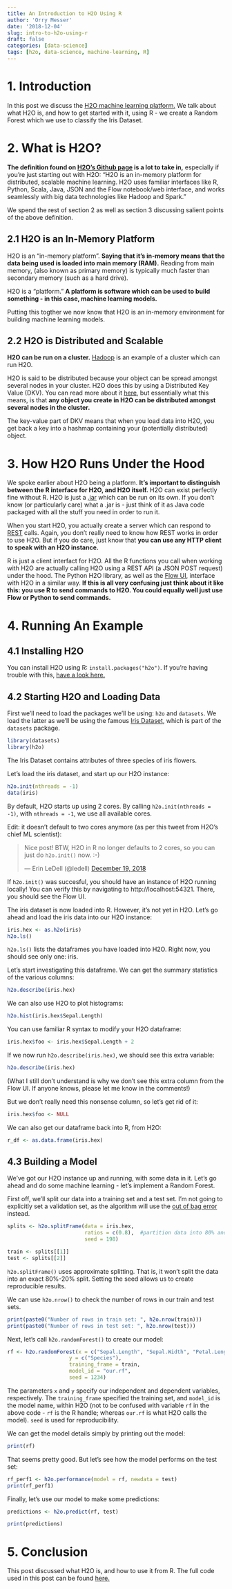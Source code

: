 ```yaml
---
title: An Introduction to H2O Using R
author: 'Orry Messer'
date: '2018-12-04'
slug: intro-to-h2o-using-r
draft: false
categories: [data-science]
tags: [h2o, data-science, machine-learning, R]
---
```


# 1. Introduction
In this post we discuss the [H2O machine learning platform.](https://www.h2o.ai/) We talk about what H2O is, and how to get started with it, using R - we create a Random Forest which we use to classify the Iris Dataset.

# 2. What is H2O?

__The definition found on [H2O's Github page](https://github.com/h2oai/h2o-3) is a lot to take in,__ especially if you're just starting out with H2O: "H2O is an in-memory platform for distributed, scalable machine learning. H2O uses familiar interfaces like R, Python, Scala, Java, JSON and the Flow notebook/web interface, and works seamlessly with big data technologies like Hadoop and Spark."

We spend the rest of section 2 as well as section 3 discussing salient points of the above definition.

## 2.1 H2O is an In-Memory Platform

H2O is an "in-memory platform". __Saying that it's in-memory means that the data being used is loaded into main memory (RAM).__ Reading from main memory, (also known as primary memory) is typically much faster than secondary memory (such as a hard drive). 

H2O is a "platform." __A platform is software which can be used to build something - in this case, machine learning models.__ 

Putting this togther we now know that H2O is an in-memory environment for building machine learning models.

## 2.2 H2O is Distributed and Scalable

__H2O can be run on a cluster.__ [Hadoop](https://hadoop.apache.org/) is an example of a cluster which can run H2O.

H2O is said to be distributed because your object can be spread amongst several nodes in your cluster. H2O does this by using a Distributed Key Value (DKV). You can read more about it [here](https://www.h2o.ai/blog/h2o-architecture/), but essentially what this means, is that __any object you create in H2O can be distributed amongst several nodes in the cluster.__ 

The key-value part of DKV means that when you load data into H2O, you get back a key into a hashmap containing your (potentially distributed) object.

# 3. How H2O Runs Under the Hood

We spoke earlier about H2O being a platform. __It's important to distinguish between the R interface for H2O, and H2O itself.__ H2O can exist perfectly fine without R. H2O is just a [.jar](https://en.wikipedia.org/wiki/JAR_(file_format)) which can be run on its own. If you don't know (or particularly care) what a .jar is - just think of it as Java code packaged with all the stuff you need in order to run it.

When you start H2O, you actually create a server which can respond to [REST](https://en.wikipedia.org/wiki/Representational_state_transfer) calls. Again, you don't really need to know how REST works in order to use H2O. But if you do care, just know that __you can use any HTTP client to speak with an H2O instance.__

R is just a client interfact for H2O. All the R functions you call when working with H2O are actually calling H2O using a REST API (a JSON POST request) under the hood. The Python H2O library, as well as the [Flow UI](https://www.h2o.ai/blog/introducing-flow/), interface with H2O in a similar way. __If this is all very confusing just think about it like this: you use R to send commands to H2O. You could equally well just use Flow or Python to send commands.__

# 4. Running An Example

## 4.1 Installing H2O

You can install H2O using R: `install.packages("h2o")`. If you're having trouble with this, [have a look here.](http://h2o-release.s3.amazonaws.com/h2o/rel-xia/2/index.html)

## 4.2 Starting H2O and Loading Data

First we'll need to load the packages we'll be using: `h2o` and `datasets`. We load the latter as we'll be using the famous [Iris Dataset](https://en.wikipedia.org/wiki/Iris_flower_data_set), which is part of the `datasets` package.

```r
library(datasets)
library(h2o)
```
The Iris Dataset contains attributes of three species of iris flowers.

Let's load the iris dataset, and start up our H2O instance:

```r
h2o.init(nthreads = -1) 
data(iris)
```
By default, H2O starts up using 2 cores. By calling `h2o.init(nthreads = -1)`, with `nthreads = -1`, we use all available cores.

Edit: it doesn't default to two cores anymore (as per this tweet from H2O's chief ML scientist):

<blockquote class="twitter-tweet" data-lang="en"><p lang="en" dir="ltr">Nice post!  BTW, H2O in R no longer defaults to 2 cores, so you can just do `h2o.init()` now. :-)</p>&mdash; Erin LeDell (@ledell) <a href="https://twitter.com/ledell/status/1075444885296168962?ref_src=twsrc%5Etfw">December 19, 2018</a></blockquote>
<script async src="https://platform.twitter.com/widgets.js" charset="utf-8"></script>


If `h2o.init()` was succesful, you should have an instance of H2O running locally! You can verify this by navigating to http://localhost:54321. There, you should see the Flow UI.

The iris dataset is now loaded into R. However, it's not yet in H2O. Let's go ahead and load the iris data into our H2O instance:

```r
iris.hex <- as.h2o(iris)
h2o.ls()
```
`h2o.ls()` lists the dataframes you have loaded into H2O. Right now, you should see only one: iris.

Let's start investigating this dataframe. We can get the summary statistics of the various columns:

```r
h2o.describe(iris.hex)
```
We can also use H2O to plot histograms:

```r
h2o.hist(iris.hex$Sepal.Length)
```

You can use familiar R syntax to modify your H2O dataframe:

```r
iris.hex$foo <- iris.hex$Sepal.Length + 2
```

If we now run `h2o.describe(iris.hex)`, we should see this extra variable:

```r
h2o.describe(iris.hex)
```

(What I still don't understand is why we don't see this extra column from the Flow UI. If anyone knows, please let me know in the comments!)

But we don't really need this nonsense column, so let's get rid of it:

```r
iris.hex$foo <- NULL
```

We can also get our dataframe back into R, from H2O:

```r
r_df <- as.data.frame(iris.hex)
```
## 4.3 Building a Model

We've got our H2O instance up and running, with some data in it. Let's go ahead and do some machine learning - let's implement a Random Forest. 

First off, we'll split our data into a training set and a test set. I'm not going to explicitly set a validation set, as the algorithm will use the [out of bag error](https://en.wikipedia.org/wiki/Out-of-bag_error) instead.

```r
splits <- h2o.splitFrame(data = iris.hex,
                         ratios = c(0.8),  #partition data into 80% and 20% chunks
                         seed = 198)

train <- splits[[1]]
test <- splits[[2]]
```
`h2o.splitFrame()` uses approximate splitting. That is, it won't split the data into an exact 80%-20% split. Setting the seed allows us to create reproducible results. 

We can use `h2o.nrow()` to check the number of rows in our train and test sets.

```r
print(paste0("Number of rows in train set: ", h2o.nrow(train)))
print(paste0("Number of rows in test set: ", h2o.nrow(test)))
```
Next, let's call `h2o.randomForest()` to create our model:

```r
rf <- h2o.randomForest(x = c("Sepal.Length", "Sepal.Width", "Petal.Length", "Petal.Width"),
                    y = c("Species"),
                    training_frame = train,
                    model_id = "our.rf",
                    seed = 1234)
```
The parameters `x` and `y` specify our independent and dependent variables, respectively. The `training_frame` specified the training set, and `model_id` is the model name, within H2O (not to be confused with variable `rf` in the above code - `rf` is the R handle; whereas `our.rf` is what H2O calls the model). `seed` is used for reproducibility.

We can get the model details simply by printing out the model:

```r
print(rf)
```

That seems pretty good. But let's see how the model performs on the test set:


```r
rf_perf1 <- h2o.performance(model = rf, newdata = test)
print(rf_perf1)
```

Finally, let's use our model to make some predictions:

```r
predictions <- h2o.predict(rf, test)
```
```r
print(predictions)
```

# 5. Conclusion 

This post discussed what H2O is, and how to use it from R. The full code used in this post can be found [here.](./h2o_intro.R)